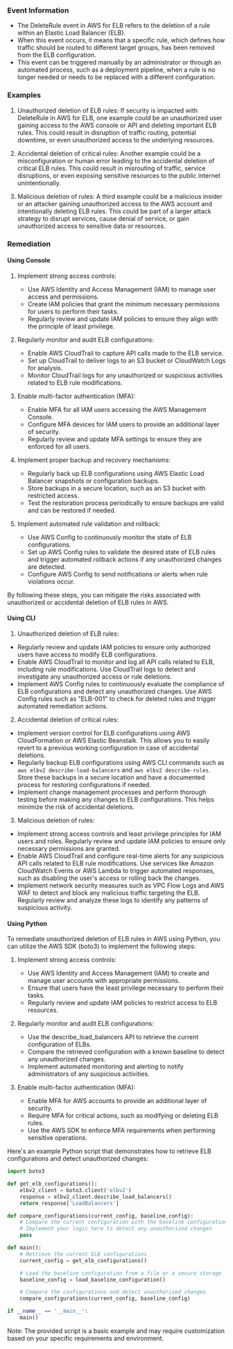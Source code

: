 
### Event Information

- The DeleteRule event in AWS for ELB refers to the deletion of a rule within an Elastic Load Balancer (ELB).
- When this event occurs, it means that a specific rule, which defines how traffic should be routed to different target groups, has been removed from the ELB configuration.
- This event can be triggered manually by an administrator or through an automated process, such as a deployment pipeline, when a rule is no longer needed or needs to be replaced with a different configuration.


### Examples

1. Unauthorized deletion of ELB rules: If security is impacted with DeleteRule in AWS for ELB, one example could be an unauthorized user gaining access to the AWS console or API and deleting important ELB rules. This could result in disruption of traffic routing, potential downtime, or even unauthorized access to the underlying resources.

2. Accidental deletion of critical rules: Another example could be a misconfiguration or human error leading to the accidental deletion of critical ELB rules. This could result in misrouting of traffic, service disruptions, or even exposing sensitive resources to the public internet unintentionally.

3. Malicious deletion of rules: A third example could be a malicious insider or an attacker gaining unauthorized access to the AWS account and intentionally deleting ELB rules. This could be part of a larger attack strategy to disrupt services, cause denial of service, or gain unauthorized access to sensitive data or resources.

### Remediation

#### Using Console

1. Implement strong access controls:
   - Use AWS Identity and Access Management (IAM) to manage user access and permissions.
   - Create IAM policies that grant the minimum necessary permissions for users to perform their tasks.
   - Regularly review and update IAM policies to ensure they align with the principle of least privilege.

2. Regularly monitor and audit ELB configurations:
   - Enable AWS CloudTrail to capture API calls made to the ELB service.
   - Set up CloudTrail to deliver logs to an S3 bucket or CloudWatch Logs for analysis.
   - Monitor CloudTrail logs for any unauthorized or suspicious activities related to ELB rule modifications.

3. Enable multi-factor authentication (MFA):
   - Enable MFA for all IAM users accessing the AWS Management Console.
   - Configure MFA devices for IAM users to provide an additional layer of security.
   - Regularly review and update MFA settings to ensure they are enforced for all users.

4. Implement proper backup and recovery mechanisms:
   - Regularly back up ELB configurations using AWS Elastic Load Balancer snapshots or configuration backups.
   - Store backups in a secure location, such as an S3 bucket with restricted access.
   - Test the restoration process periodically to ensure backups are valid and can be restored if needed.

5. Implement automated rule validation and rollback:
   - Use AWS Config to continuously monitor the state of ELB configurations.
   - Set up AWS Config rules to validate the desired state of ELB rules and trigger automated rollback actions if any unauthorized changes are detected.
   - Configure AWS Config to send notifications or alerts when rule violations occur.

By following these steps, you can mitigate the risks associated with unauthorized or accidental deletion of ELB rules in AWS.

#### Using CLI

1. Unauthorized deletion of ELB rules:
- Regularly review and update IAM policies to ensure only authorized users have access to modify ELB configurations.
- Enable AWS CloudTrail to monitor and log all API calls related to ELB, including rule modifications. Use CloudTrail logs to detect and investigate any unauthorized access or rule deletions.
- Implement AWS Config rules to continuously evaluate the compliance of ELB configurations and detect any unauthorized changes. Use AWS Config rules such as "ELB-001" to check for deleted rules and trigger automated remediation actions.

2. Accidental deletion of critical rules:
- Implement version control for ELB configurations using AWS CloudFormation or AWS Elastic Beanstalk. This allows you to easily revert to a previous working configuration in case of accidental deletions.
- Regularly backup ELB configurations using AWS CLI commands such as `aws elbv2 describe-load-balancers` and `aws elbv2 describe-rules`. Store these backups in a secure location and have a documented process for restoring configurations if needed.
- Implement change management processes and perform thorough testing before making any changes to ELB configurations. This helps minimize the risk of accidental deletions.

3. Malicious deletion of rules:
- Implement strong access controls and least privilege principles for IAM users and roles. Regularly review and update IAM policies to ensure only necessary permissions are granted.
- Enable AWS CloudTrail and configure real-time alerts for any suspicious API calls related to ELB rule modifications. Use services like Amazon CloudWatch Events or AWS Lambda to trigger automated responses, such as disabling the user's access or rolling back the changes.
- Implement network security measures such as VPC Flow Logs and AWS WAF to detect and block any malicious traffic targeting the ELB. Regularly review and analyze these logs to identify any patterns of suspicious activity.

#### Using Python

To remediate unauthorized deletion of ELB rules in AWS using Python, you can utilize the AWS SDK (boto3) to implement the following steps:

1. Implement strong access controls:
   - Use AWS Identity and Access Management (IAM) to create and manage user accounts with appropriate permissions.
   - Ensure that users have the least privilege necessary to perform their tasks.
   - Regularly review and update IAM policies to restrict access to ELB resources.

2. Regularly monitor and audit ELB configurations:
   - Use the describe_load_balancers API to retrieve the current configuration of ELBs.
   - Compare the retrieved configuration with a known baseline to detect any unauthorized changes.
   - Implement automated monitoring and alerting to notify administrators of any suspicious activities.

3. Enable multi-factor authentication (MFA):
   - Enable MFA for AWS accounts to provide an additional layer of security.
   - Require MFA for critical actions, such as modifying or deleting ELB rules.
   - Use the AWS SDK to enforce MFA requirements when performing sensitive operations.

Here's an example Python script that demonstrates how to retrieve ELB configurations and detect unauthorized changes:

```python
import boto3

def get_elb_configurations():
    elbv2_client = boto3.client('elbv2')
    response = elbv2_client.describe_load_balancers()
    return response['LoadBalancers']

def compare_configurations(current_config, baseline_config):
    # Compare the current configuration with the baseline configuration
    # Implement your logic here to detect any unauthorized changes
    pass

def main():
    # Retrieve the current ELB configurations
    current_config = get_elb_configurations()

    # Load the baseline configuration from a file or a secure storage
    baseline_config = load_baseline_configuration()

    # Compare the configurations and detect unauthorized changes
    compare_configurations(current_config, baseline_config)

if __name__ == '__main__':
    main()
```

Note: The provided script is a basic example and may require customization based on your specific requirements and environment.

